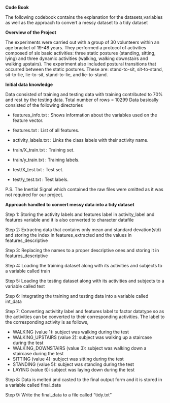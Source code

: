 **Code Book**

The following codebook contains the explanation for the datasets,variables as well as the approach to 
convert a messy dataset to a tidy dataset

**Overview of the Project**

The experiments were carried out with a group of 30 volunteers within an age bracket of 19-48 years. They performed a protocol of activities composed of six basic activities: three static postures (standing, sitting, lying) and three dynamic activities (walking, walking downstairs and walking upstairs). The experiment also included postural transitions that occurred between the static postures. These are: stand-to-sit, sit-to-stand, sit-to-lie, lie-to-sit, stand-to-lie, and lie-to-stand.

**Initial data knowledge**

Data consisted of training and testing data with training contributed to 70% and rest by the testing data.
Total number of rows = 10299
Data basically consisted of the following directories

* features_info.txt : Shows information about the variables used on the feature vector.

* features.txt : List of all features.

* activity_labels.txt : Links the class labels with their activity name.

* train/X_train.txt : Training set.

* train/y_train.txt : Training labels.

* test/X_test.txt : Test set.

* test/y_test.txt : Test labels.

P.S. The Inertial Signal which contained the raw files were omitted as it was not required for our project.

**Approach handled to convert messy data into a tidy dataset**

Step 1: Storing the activity labels and features label in activity_label and features variable and it is also converted to character datafile

Step 2: Extractng data that contains only mean and standard devation(std) and storing the index in features_extracted and the values in features_descriptive

Step 3: Replacing the names to a proper descriptive ones and storing it in features_descriptive

Step 4: Loading the training dataset along with its activities and subjects to a variable called train

Step 5: Loading the testing dataset along with its activities and subjects to a variable called test

Step 6: Integrating the training and testing data into a variable called int_data

Step 7: Converting activitity label and features label to factor datatype so as the activities can be 
converted to their corresponding activities. The label to the corresponding activity is as follows,

* WALKING            (value 1): subject was walking during the test
* WALKING_UPSTAIRS   (value 2): subject was walking up a staircase during the test
* WALKING_DOWNSTAIRS (value 3): subject was walking down a staircase during the test
* SITTING            (value 4): subject was sitting during the test
* STANDING           (value 5): subject was standing during the test
* LAYING             (value 6): subject was laying down during the test 

Step 8: Data is melted and casted to the final output form and it is stored in a variable called final_data

Step 9: Write the final_data to a file called "tidy.txt"

